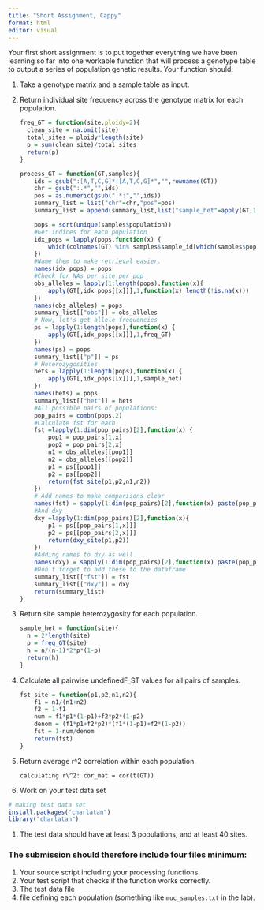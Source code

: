 ```yaml
---
title: "Short Assignment, Cappy"
format: html
editor: visual
---
```


Your first short assignment is to put together everything we have been learning so far into one workable function that will process a genotype table to output a series of population genetic results. Your function should:

1.  Take a genotype matrix and a sample table as input.

2.  Return individual site frequency across the genotype matrix for each population.

    ```r
    freq_GT = function(site,ploidy=2){
      clean_site = na.omit(site)
      total_sites = ploidy*length(site)
      p = sum(clean_site)/total_sites
      return(p)
    }

    process_GT = function(GT,samples){
        ids = gsub(":[A,T,C,G]*:[A,T,C,G]*","",rownames(GT))
        chr = gsub(":.*","",ids)
        pos = as.numeric(gsub(".*:","",ids))
        summary_list = list("chr"=chr,"pos"=pos)
        summary_list = append(summary_list,list("sample_het"=apply(GT,1,sample_het)))
      
        pops = sort(unique(samples$population))
        #Get indices for each population
        idx_pops = lapply(pops,function(x) {
            which(colnames(GT) %in% samples$sample_id[which(samples$population == x)])
        })
        #Name them to make retrieval easier.
        names(idx_pops) = pops
        #Check for NAs per site per pop
        obs_alleles = lapply(1:length(pops),function(x){
            apply(GT[,idx_pops[[x]]],1,function(x) length(!is.na(x)))
        })
        names(obs_alleles) = pops
        summary_list[["obs"]] = obs_alleles
        # Now, let's get allele frequencies        
        ps = lapply(1:length(pops),function(x) {
            apply(GT[,idx_pops[[x]]],1,freq_GT)
        })
        names(ps) = pops
        summary_list[["p"]] = ps
        # Heterozygosities
        hets = lapply(1:length(pops),function(x) {
            apply(GT[,idx_pops[[x]]],1,sample_het)
        })
        names(hets) = pops
        summary_list[["het"]] = hets
        #All possible pairs of populations:
        pop_pairs = combn(pops,2)
        #Calculate fst for each
        fst =lapply(1:dim(pop_pairs)[2],function(x) {
            pop1 = pop_pairs[1,x]
            pop2 = pop_pairs[2,x]
            n1 = obs_alleles[[pop1]]
            n2 = obs_alleles[[pop2]]
            p1 = ps[[pop1]]
            p2 = ps[[pop2]]
            return(fst_site(p1,p2,n1,n2))
        })
        # Add names to make comparisons clear
        names(fst) = sapply(1:dim(pop_pairs)[2],function(x) paste(pop_pairs[,x],collapse="-"))
        #And dxy
        dxy =lapply(1:dim(pop_pairs)[2],function(x){
            p1 = ps[[pop_pairs[1,x]]]
            p2 = ps[[pop_pairs[2,x]]]
            return(dxy_site(p1,p2))
        })
        #Adding names to dxy as well
        names(dxy) = sapply(1:dim(pop_pairs)[2],function(x) paste(pop_pairs[,x],collapse="-"))
        #Don't forget to add these to the dataframe
        summary_list[["fst"]] = fst
        summary_list[["dxy"]] = dxy
        return(summary_list)
    }
    ```

3.  Return site sample heterozygosity for each population.

    ```r
    sample_het = function(site){
      n = 2*length(site)
      p = freq_GT(site)
      h = n/(n-1)*2*p*(1-p)
      return(h)
    }
    ```

4.  Calculate all pairwise undefinedF_ST values for all pairs of samples.

    ```r
    fst_site = function(p1,p2,n1,n2){
        f1 = n1/(n1+n2)
        f2 = 1-f1
        num = f1*p1*(1-p1)+f2*p2*(1-p2)
        denom = (f1*p1+f2*p2)*(f1*(1-p1)+f2*(1-p2)) 
        fst = 1-num/denom
        return(fst)
    }
    ```

5.  Return average r\^2 correlation within each population.

    `calculating r\^2: cor_mat = cor(t(GT))`

6.  Work on your test data set

```r
# making test data set
install.packages("charlatan")
library("charlatan")
```

1.  The test data should have at least 3 populations, and at least 40 sites.

### The submission should therefore include four files minimum: 

1.  Your source script including your processing functions.
2.  Your test script that checks if the function works correctly.
3.  The test data file
4.  file defining each population (something like `muc_samples.txt` in the lab).